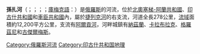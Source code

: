 {{无来源|time=2022-4-7}}
'''孫扎河'''（{{lang-ru|'''Су́нжа'''}}；{{lang-os|Сунжæ}}；{{lang-inh|Шолжа}}；{{lang-ce|Соьлжа хи}}；[[庫梅克語|庫梅克語]]：{{lang|kum|Сююнч-сув}}）是[[俄羅斯|俄羅斯]]的河流，位於[[北奧塞梯-阿蘭共和國|北奧塞梯-阿蘭共和國]]、[[印古什共和國|印古什共和國]]和[[車臣共和國|車臣共和國]]內，屬於[[捷列克河|捷列克河]]的右支流，河道全長278公里，[[流域|流域]]面積約12,200平方公里，支流有[[阿爾貢河|阿爾貢河]]，河畔城鎮有[[納茲蘭|納茲蘭]]、[[卡拉布拉克_(印古什共和國)|卡拉布拉克]]、[[格羅茲尼|格羅茲尼]]和[[古傑爾梅斯|古傑爾梅斯]]。
{{Russia-geo-stub}}

[[Category:俄羅斯河流|Category:俄羅斯河流]]
[[Category:印古什共和国地理|Category:印古什共和国地理]]